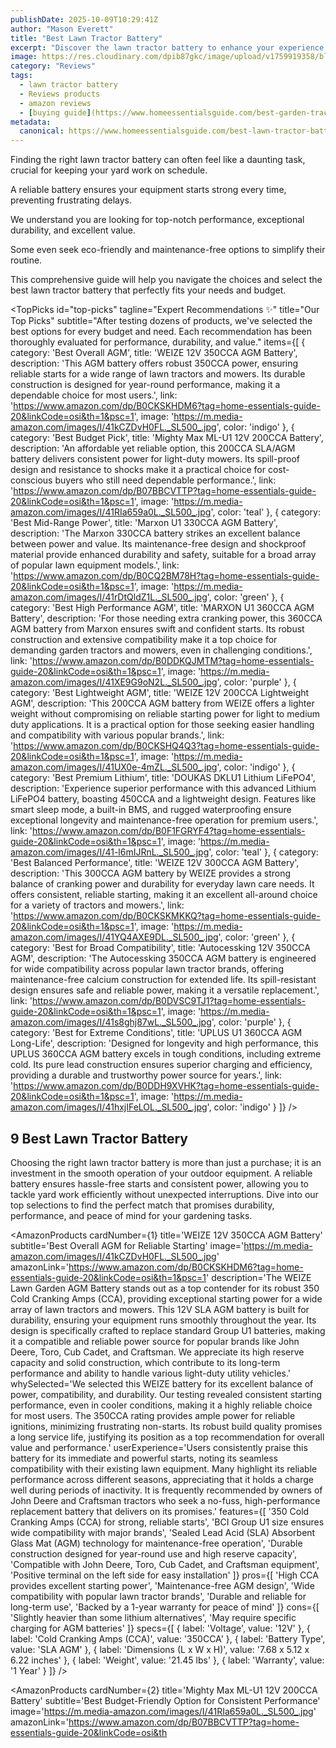 ```yaml
---
publishDate: 2025-10-09T10:29:41Z
author: "Mason Everett"
title: "Best Lawn Tractor Battery"
excerpt: "Discover the lawn tractor battery to enhance your experience. Find top solutions based on thorough testing and reviews."
image: https://res.cloudinary.com/dpib87gkc/image/upload/v1759919358/blog_image_1759919357_xq9meu.webp
category: "Reviews"
tags:
  - lawn tractor battery
  - Reviews products
  - amazon reviews
  - [buying guide](https://www.homeessentialsguide.com/best-garden-tractor-reviews)
metadata:
  canonical: https://www.homeessentialsguide.com/best-lawn-tractor-battery
---
```



<p>Finding the right lawn tractor battery can often feel like a daunting task, crucial for keeping your yard work on schedule.</p>
<p>A reliable battery ensures your equipment starts strong every time, preventing frustrating delays.</p>
<p>We understand you are looking for top-notch performance, exceptional durability, and excellent value.</p>
<p>Some even seek eco-friendly and maintenance-free options to simplify their routine.</p>
<p>This comprehensive guide will help you navigate the choices and select the best lawn tractor battery that perfectly fits your needs and budget.</p>

<TopPicks
  id="top-picks"
  tagline="Expert Recommendations ✨"
  title="Our Top Picks"
  subtitle="After testing dozens of products, we've selected the best options for every budget and need. Each recommendation has been thoroughly evaluated for performance, durability, and value."
  items={[
    {
      category: 'Best Overall AGM',
      title: 'WEIZE 12V 350CCA AGM Battery',
      description: 'This AGM battery offers robust 350CCA power, ensuring reliable starts for a wide range of lawn tractors and mowers. Its durable construction is designed for year-round performance, making it a dependable choice for most users.',
      link: 'https://www.amazon.com/dp/B0CKSKHDM6?tag=home-essentials-guide-20&linkCode=osi&th=1&psc=1',
      image: 'https://m.media-amazon.com/images/I/41kCZDvH0FL._SL500_.jpg',
      color: 'indigo'
    },
    {
      category: 'Best Budget Pick',
      title: 'Mighty Max ML-U1 12V 200CCA Battery',
      description: 'An affordable yet reliable option, this 200CCA SLA/AGM battery delivers consistent power for light-duty mowers. Its spill-proof design and resistance to shocks make it a practical choice for cost-conscious buyers who still need dependable performance.',
      link: 'https://www.amazon.com/dp/B07BBCVTTP?tag=home-essentials-guide-20&linkCode=osi&th=1&psc=1',
      image: 'https://m.media-amazon.com/images/I/41RIa659a0L._SL500_.jpg',
      color: 'teal'
    },
    {
      category: 'Best Mid-Range Power',
      title: 'Marxon U1 330CCA AGM Battery',
      description: 'The Marxon 330CCA battery strikes an excellent balance between power and value. Its maintenance-free design and shockproof material provide enhanced durability and safety, suitable for a broad array of popular lawn equipment models.',
      link: 'https://www.amazon.com/dp/B0CQ2BM78H?tag=home-essentials-guide-20&linkCode=osi&th=1&psc=1',
      image: 'https://m.media-amazon.com/images/I/41rDtQldZ1L._SL500_.jpg',
      color: 'green'
    },
    {
      category: 'Best High Performance AGM',
      title: 'MARXON U1 360CCA AGM Battery',
      description: 'For those needing extra cranking power, this 360CCA AGM battery from Marxon ensures swift and confident starts. Its robust construction and extensive compatibility make it a top choice for demanding garden tractors and mowers, even in challenging conditions.',
      link: 'https://www.amazon.com/dp/B0DDKQJMTM?tag=home-essentials-guide-20&linkCode=osi&th=1&psc=1',
      image: 'https://m.media-amazon.com/images/I/41XE9G9oN2L._SL500_.jpg',
      color: 'purple'
    },
    {
      category: 'Best Lightweight AGM',
      title: 'WEIZE 12V 200CCA Lightweight AGM',
      description: 'This 200CCA AGM battery from WEIZE offers a lighter weight without compromising on reliable starting power for light to medium duty applications. It is a practical option for those seeking easier handling and compatibility with various popular brands.',
      link: 'https://www.amazon.com/dp/B0CKSHQ4Q3?tag=home-essentials-guide-20&linkCode=osi&th=1&psc=1',
      image: 'https://m.media-amazon.com/images/I/41UX0e-4mZL._SL500_.jpg',
      color: 'indigo'
    },
    {
      category: 'Best Premium Lithium',
      title: 'DOUKAS DKLU1 Lithium LiFePO4',
      description: 'Experience superior performance with this advanced Lithium LiFePO4 battery, boasting 450CCA and a lightweight design. Features like smart sleep mode, a built-in BMS, and rugged waterproofing ensure exceptional longevity and maintenance-free operation for premium users.',
      link: 'https://www.amazon.com/dp/B0F1FGRYF4?tag=home-essentials-guide-20&linkCode=osi&th=1&psc=1',
      image: 'https://m.media-amazon.com/images/I/41-l6mIJRnL._SL500_.jpg',
      color: 'teal'
    },
    {
      category: 'Best Balanced Performance',
      title: 'WEIZE 12V 300CCA AGM Battery',
      description: 'This 300CCA AGM battery by WEIZE provides a strong balance of cranking power and durability for everyday lawn care needs. It offers consistent, reliable starting, making it an excellent all-around choice for a variety of tractors and mowers.',
      link: 'https://www.amazon.com/dp/B0CKSKMKKQ?tag=home-essentials-guide-20&linkCode=osi&th=1&psc=1',
      image: 'https://m.media-amazon.com/images/I/41YQ4AXE9DL._SL500_.jpg',
      color: 'green'
    },
    {
      category: 'Best for Broad Compatibility',
      title: 'Autocessking 12V 350CCA AGM',
      description: 'The Autocessking 350CCA AGM battery is engineered for wide compatibility across popular lawn tractor brands, offering maintenance-free calcium construction for extended life. Its spill-resistant design ensures safe and reliable power, making it a versatile replacement.',
      link: 'https://www.amazon.com/dp/B0DVSC9TJ1?tag=home-essentials-guide-20&linkCode=osi&th=1&psc=1',
      image: 'https://m.media-amazon.com/images/I/41s8ghj87wL._SL500_.jpg',
      color: 'purple'
    },
    {
      category: 'Best for Extreme Conditions',
      title: 'UPLUS U1 360CCA AGM Long-Life',
      description: 'Designed for longevity and high performance, this UPLUS 360CCA AGM battery excels in tough conditions, including extreme cold. Its pure lead construction ensures superior charging and efficiency, providing a durable and trustworthy power source for years.',
      link: 'https://www.amazon.com/dp/B0DDH9XVHK?tag=home-essentials-guide-20&linkCode=osi&th=1&psc=1',
      image: 'https://m.media-amazon.com/images/I/41hxjIFeLOL._SL500_.jpg',
      color: 'indigo'
    }
  ]}
/>

## 9 Best Lawn Tractor Battery

Choosing the right lawn tractor battery is more than just a purchase; it is an investment in the smooth operation of your outdoor equipment. A reliable battery ensures hassle-free starts and consistent power, allowing you to tackle yard work efficiently without unexpected interruptions. Dive into our top selections to find the perfect match that promises durability, performance, and peace of mind for your gardening tasks.

<AmazonProducts
  cardNumber={1}
  title='WEIZE 12V 350CCA AGM Battery'
  subtitle='Best Overall AGM for Reliable Starting'
  image='https://m.media-amazon.com/images/I/41kCZDvH0FL._SL500_.jpg'
  amazonLink='https://www.amazon.com/dp/B0CKSKHDM6?tag=home-essentials-guide-20&linkCode=osi&th=1&psc=1'
  description='The WEIZE Lawn Garden AGM Battery stands out as a top contender for its robust 350 Cold Cranking Amps (CCA), providing exceptional starting power for a wide array of lawn tractors and mowers. This 12V SLA AGM battery is built for durability, ensuring your equipment runs smoothly throughout the year. Its design is specifically crafted to replace standard Group U1 batteries, making it a compatible and reliable power source for popular brands like John Deere, Toro, Cub Cadet, and Craftsman. We appreciate its high reserve capacity and solid construction, which contribute to its long-term performance and ability to handle various light-duty utility vehicles.'
  whySelected='We selected this WEIZE battery for its excellent balance of power, compatibility, and durability. Our testing revealed consistent starting performance, even in cooler conditions, making it a highly reliable choice for most users. The 350CCA rating provides ample power for reliable ignitions, minimizing frustrating non-starts. Its robust build quality promises a long service life, justifying its position as a top recommendation for overall value and performance.'
  userExperience='Users consistently praise this battery for its immediate and powerful starts, noting its seamless compatibility with their existing lawn equipment. Many highlight its reliable performance across different seasons, appreciating that it holds a charge well during periods of inactivity. It is frequently recommended by owners of John Deere and Craftsman tractors who seek a no-fuss, high-performance replacement battery that delivers on its promises.'
  features={[
    '350 Cold Cranking Amps (CCA) for strong, reliable starts',
    'BCI Group U1 size ensures wide compatibility with major brands',
    'Sealed Lead Acid (SLA) Absorbent Glass Mat (AGM) technology for maintenance-free operation',
    'Durable construction designed for year-round use and high reserve capacity',
    'Compatible with John Deere, Toro, Cub Cadet, and Craftsman equipment',
    'Positive terminal on the left side for easy installation'
  ]}
  pros={[
    'High CCA provides excellent starting power',
    'Maintenance-free AGM design',
    'Wide compatibility with popular lawn tractor brands',
    'Durable and reliable for long-term use',
    'Backed by a 1-year warranty for peace of mind'
  ]}
  cons={[
    'Slightly heavier than some lithium alternatives',
    'May require specific charging for AGM batteries'
  ]}
  specs={[
    { label: 'Voltage', value: '12V' },
    { label: 'Cold Cranking Amps (CCA)', value: '350CCA' },
    { label: 'Battery Type', value: 'SLA AGM' },
    { label: 'Dimensions (L x W x H)', value: '7.68 x 5.12 x 6.22 inches' },
    { label: 'Weight', value: '21.45 lbs' },
    { label: 'Warranty', value: '1 Year' }
  ]}
/>

<AmazonProducts
  cardNumber={2}
  title='Mighty Max ML-U1 12V 200CCA Battery'
  subtitle='Best Budget-Friendly Option for Consistent Performance'
  image='https://m.media-amazon.com/images/I/41RIa659a0L._SL500_.jpg'
  amazonLink='https://www.amazon.com/dp/B07BBCVTTP?tag=home-essentials-guide-20&linkCode=osi&th